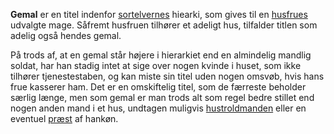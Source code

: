 {{title:Gemal}}
{{author:Laura Holmegaard}}
{{timestamp:2009-11-01T15:13:10Z}}
{{copyright:Gemal}}
'''Gemal''' er en titel indenfor [[sortelver|sortelvernes]] hiearki, som gives til en [[husfrue|husfrues]] udvalgte mage. Såfremt husfruen tilhører et adeligt hus, tilfalder titlen som adelig også hendes gemal.

På trods af, at en gemal står højere i hierarkiet end en almindelig mandlig soldat, har han stadig intet at sige over nogen kvinde i huset, som ikke tilhører tjenestestaben, og kan miste sin titel uden nogen omsvøb, hvis hans frue kasserer ham. Det er en omskiftelig titel, som de færreste beholder særlig længe, men som gemal er man trods alt som regel bedre stillet end nogen anden mand i et hus, undtagen muligvis [[hustroldmand|hustroldmanden]] eller en eventuel [[præst]] af hankøn.